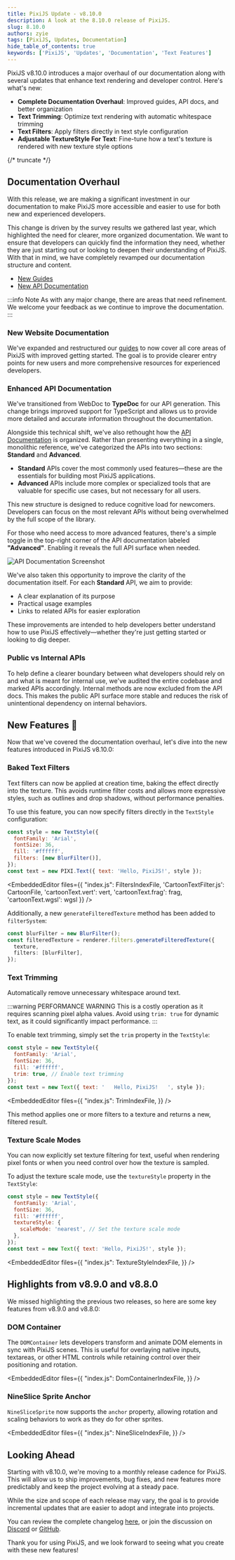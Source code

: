 ```yaml
---
title: PixiJS Update - v8.10.0
description: A look at the 8.10.0 release of PixiJS.
slug: 8.10.0
authors: zyie
tags: [PixiJS, Updates, Documentation]
hide_table_of_contents: true
keywords: ['PixiJS', 'Updates', 'Documentation', 'Text Features']
---
```


PixiJS v8.10.0 introduces a major overhaul of our documentation along with several updates that enhance text rendering and developer control. Here's what's new:

- **Complete Documentation Overhaul**: Improved guides, API docs, and better organization
- **Text Trimming**: Optimize text rendering with automatic whitespace trimming
- **Text Filters**: Apply filters directly in text style configuration
- **Adjustable TextureStyle For Text**: Fine-tune how a text's texture is rendered with new texture style options

{/* truncate */}

## Documentation Overhaul

With this release, we are making a significant investment in our documentation to make PixiJS more accessible and easier to use for both new and experienced developers.

This change is driven by the survey results we gathered last year, which highlighted the need for clearer, more organized documentation. We want to ensure that developers can quickly find the information they need, whether they are just starting out or looking to deepen their understanding of PixiJS. With that in mind, we have completely revamped our documentation structure and content.

- [New Guides](/8.x/guides/getting-started/intro)
- [New API Documentation](https://pixijs.download/release/docs/index.html)

:::info Note
As with any major change, there are areas that need refinement. We welcome your feedback as we continue to improve the documentation.
:::


### New Website Documentation
We've expanded and restructured our [guides](/8.x/guides/getting-started/intro) to now cover all core areas of PixiJS with improved getting started. The goal is to provide clearer entry points for new users and more comprehensive resources for experienced developers.

### Enhanced API Documentation

We've transitioned from WebDoc to **TypeDoc** for our API generation. This change brings improved support for TypeScript and allows us to provide more detailed and accurate information throughout the documentation.

Alongside this technical shift, we've also rethought how the [API Documentation](https://pixijs.download/release/docs/index.html) is organized. Rather than presenting everything in a single, monolithic reference, we've categorized the APIs into two sections: **Standard** and **Advanced**.

- **Standard** APIs cover the most commonly used features—these are the essentials for building most PixiJS applications.
- **Advanced** APIs include more complex or specialized tools that are valuable for specific use cases, but not necessary for all users.

This new structure is designed to reduce cognitive load for newcomers. Developers can focus on the most relevant APIs without being overwhelmed by the full scope of the library.

For those who need access to more advanced features, there's a simple toggle in the top-right corner of the API documentation labeled **"Advanced"**. Enabling it reveals the full API surface when needed.

![API Documentation Screenshot](/images/blog/typedoc-advanced.png)

We've also taken this opportunity to improve the clarity of the documentation itself. For each **Standard** API, we aim to provide:

- A clear explanation of its purpose
- Practical usage examples
- Links to related APIs for easier exploration

These improvements are intended to help developers better understand how to use PixiJS effectively—whether they're just getting started or looking to dig deeper.

### Public vs Internal APIs
To help define a clearer boundary between what developers should rely on and what is meant for internal use, we've audited the entire codebase and marked APIs accordingly. Internal methods are now excluded from the API docs. This makes the public API surface more stable and reduces the risk of unintentional dependency on internal behaviors.

## New Features  🎉

Now that we've covered the documentation overhaul, let's dive into the new features introduced in PixiJS v8.10.0:

### Baked Text Filters
Text filters can now be applied at creation time, baking the effect directly into the texture. This avoids runtime filter costs and allows more expressive styles, such as outlines and drop shadows, without performance penalties.

To use this feature, you can now specify filters directly in the `TextStyle` configuration:

```js
const style = new TextStyle({
  fontFamily: 'Arial',
  fontSize: 36,
  fill: '#ffffff',
  filters: [new BlurFilter()],
});
const text = new PIXI.Text({ text: 'Hello, PixiJS!', style });
```

<EmbeddedEditor files={{
    "index.js": FiltersIndexFile,
    'CartoonTextFilter.js': CartoonFile,
    'cartoonText.vert': vert,
    'cartoonText.frag': frag,
    'cartoonText.wgsl': wgsl
}} />


Additionally, a new `generateFilteredTexture` method has been added to `filterSystem`:

```ts
const blurFilter = new BlurFilter();
const filteredTexture = renderer.filters.generateFilteredTexture({
  texture,
  filters: [blurFilter],
});
```

### Text Trimming
Automatically remove unnecessary whitespace around text.

:::warning PERFORMANCE WARNING
This is a costly operation as it requires scanning pixel alpha values.
Avoid using `trim: true` for dynamic text, as it could significantly impact performance.
:::

To enable text trimming, simply set the `trim` property in the `TextStyle`:

```js
const style = new TextStyle({
  fontFamily: 'Arial',
  fontSize: 36,
  fill: '#ffffff',
  trim: true, // Enable text trimming
});
const text = new Text({ text: '   Hello, PixiJS!   ', style });
```

<EmbeddedEditor files={{
    "index.js": TrimIndexFile,
}} />

This method applies one or more filters to a texture and returns a new, filtered result.

### Texture Scale Modes
You can now explicitly set texture filtering for text, useful when rendering pixel fonts or when you need control over how the texture is sampled.

To adjust the texture scale mode, use the `textureStyle` property in the `TextStyle`:

```js
const style = new TextStyle({
  fontFamily: 'Arial',
  fontSize: 36,
  fill: '#ffffff',
  textureStyle: {
    scaleMode: 'nearest', // Set the texture scale mode
  },
});
const text = new Text({ text: 'Hello, PixiJS!', style });
```

<EmbeddedEditor files={{
    "index.js": TextureStyleIndexFile,
}} />

## Highlights from v8.9.0 and v8.8.0

We missed highlighting the previous two releases, so here are some key features from v8.9.0 and v8.8.0:

### DOM Container
The `DOMContainer` lets developers transform and animate DOM elements in sync with PixiJS scenes. This is useful for overlaying native inputs, textareas, or other HTML controls while retaining control over their positioning and rotation.

<EmbeddedEditor files={{
    "index.js": DomContainerIndexFile,
}} />

### NineSlice Sprite Anchor

`NineSliceSprite` now supports the `anchor` property, allowing rotation and scaling behaviors to work as they do for other sprites.

<EmbeddedEditor files={{
    "index.js": NineSliceIndexFile,
}} />

## Looking Ahead
Starting with v8.10.0, we're moving to a monthly release cadence for PixiJS. This will allow us to ship improvements, bug fixes, and new features more predictably and keep the project evolving at a steady pace.

While the size and scope of each release may vary, the goal is to provide incremental updates that are easier to adopt and integrate into projects.

You can review the complete changelog [here](https://github.com/pixijs/pixijs/releases/tag/v8.10.0), or join the discussion on [Discord](https://discord.gg/QrnxmQUPGV) or [GitHub](https://github.com/pixijs/pixijs/discussions/new/choose).

Thank you for using PixiJS, and we look forward to seeing what you create with these new features!

